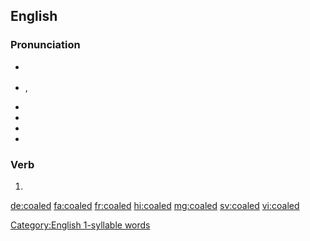 ==English==

===Pronunciation===
* {{a|UK}} {{IPA|/kəʊld/|/kɔʊld/|lang=en}}
* {{a|US}} {{enPR|kōld}}, {{IPA|/koʊld/|lang=en}}
* {{audio|En-uk-cold.ogg|Audio (UK)|lang=en}}
* {{audio|en-us-cold.ogg|Audio (US)|lang=en}}
* {{homophones|lang=en|cold}}
* {{rhymes|əʊld|lang=en}}


[[Category:English 1-syllable words]]

===Verb===
{{head|en|verb form}}

# {{en-past of|coal}}

[[de:coaled]]
[[fa:coaled]]
[[fr:coaled]]
[[hi:coaled]]
[[mg:coaled]]
[[sv:coaled]]
[[vi:coaled]]